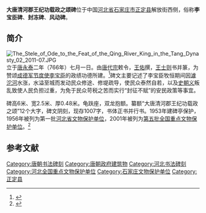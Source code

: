 {{coord|38|08|34|N|114|33|55|E|display=title|scale:10000}}
{{文物保护单位
| 级别 = 全国
| 名称 = 大唐清河郡王纪功载政之颂碑
| 图片 = [[File:The_Stele_of_Ode_to_the_Feat_of_the_Qing_River_King_in_the_Tang_Dynasty_01_2011-07.JPG|250px]]
|说明＝碑亭
| 所在 = [[河北省|河北省]][[正定县|正定县]]
| 分类 = 石窟寺及石刻
| 时代 = [[唐朝|唐]]
| 编号 = 5-444
| 登录 = 2001年6月25日
}}
'''大唐清河郡王纪功载政之颂碑'''位于中国[[河北省|河北省]][[石家庄市|石家庄市]][[正定县|正定县]]解放街西侧，俗称'''李宝臣碑'''、'''封冻碑'''、'''风动碑'''。

==简介==
[[File:The_Stele_of_Ode_to_the_Feat_of_the_Qing_River_King_in_the_Tang_Dynasty_02_2011-07.JPG|thumb]]
立于[[唐朝|唐]][[永泰_(唐朝)|永泰]]二年（766年）七月一日。由[[唐代宗|唐代宗]]敕令，[[王佑|王佑]]撰，[[王士则|王士则]]书并篆，为赞颂[[成德節度使|成德军]][[节度使|节度使]][[李寶臣_(唐朝)|李宝臣]]的政绩功德所建。<ref>{{cite web|url=http://www.zd.cn/ReadNews.asp?NewsID=11127&BigClassName=%D5%FD%B6%A8%B7%E7%B2%C9%CD%F8%C2%E7%B0%E6&SmallClassName=%B8%B1%BF%AF&SpecialID=0|title=古韵新城风雅颂|publisher=正定信息港 来源：《正定风采》2009年1月9日|author=丁彦兵|date= |accessdate=2011-09-01 |language=Zh-hans}}</ref>碑文主要记述了李宝臣牧恒期间因[[滹沱河|滹沱河]]水涨，水溢至城而发动民众修途、修堤疏导，使民众泰然自若，以及[[史朝义|史朝义]]叛乱致使人民负担过重，为免于民众苛税之苦而实行“封征不赋”的安民政策等事宜。

碑高6米、宽2.5米、厚0.48米。龟趺座，双龙抱额。纂额“大唐清河郡王纪功载政之颂”12个大字，碑文阴刻，现存1007字，书体正书并行书。1953年建碑亭保护，1956年被列为第一批[[河北省文物保护单位|河北省文物保护单位]]，2001年被列为[[第五批全国重点文物保护单位|第五批全国重点文物保护单位]]。<ref>{{Cite book |title=全国重点文物保护单位·第一至第五批·第Ⅰ卷 |publisher=文物出版社 |year=2004 |isbn=7-5010-1525-2 |pages=247 }}</ref>

==参考文献==
{{Reflist|2}}

{{河北全国重点文物保护单位}}

{{DEFAULTSORT:Da}}
[[Category:唐朝书法碑刻|Category:唐朝书法碑刻]]
[[Category:唐朝政府建筑物|Category:唐朝政府建筑物]]
[[Category:河北书法碑刻|Category:河北书法碑刻]]
[[Category:河北全国重点文物保护单位|Category:河北全国重点文物保护单位]]
[[Category:石家庄文物保护单位|Category:石家庄文物保护单位]]
[[Category:正定县|Category:正定县]]